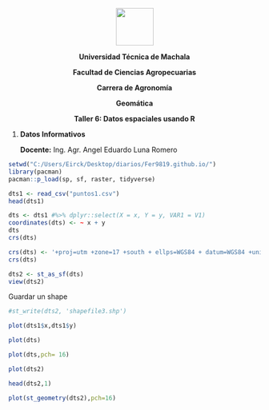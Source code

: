 <center>

![](LOGO_OUT.png){height=75px}


**Universidad Técnica de Machala**

**Facultad de Ciencias Agropecuarias**

**Carrera de Agronomía**

**Geomática**

 **Taller 6: Datos espaciales usando R**

</center>

1. **Datos Informativos**

    **Docente:** Ing. Agr. Angel Eduardo Luna Romero




```r
setwd("C:/Users/Eirck/Desktop/diarios/Fer9819.github.io/")
library(pacman)
pacman::p_load(sp, sf, raster, tidyverse)
```


```r
dts1 <- read_csv("puntos1.csv")
head(dts1)
```




```r
dts <- dts1 #%>% dplyr::select(X = x, Y = y, VAR1 = V1)
coordinates(dts) <- ~ x + y
dts
crs(dts)
```



```r
crs(dts) <- '+proj=utm +zone=17 +south + ellps=WGS84 + datum=WGS84 +units=m +no_defs'
crs(dts)
```


```r
dts2 <- st_as_sf(dts)
view(dts2)
```

Guardar un shape

```r
#st_write(dts2, 'shapefile3.shp')
```
```r
plot(dts1$x,dts1$y)

```



```r
plot(dts)

```


```r
plot(dts,pch= 16)

```


```r
plot(dts2)

```


```r
head(dts2,1)

```


```r
plot(st_geometry(dts2),pch=16)
```

